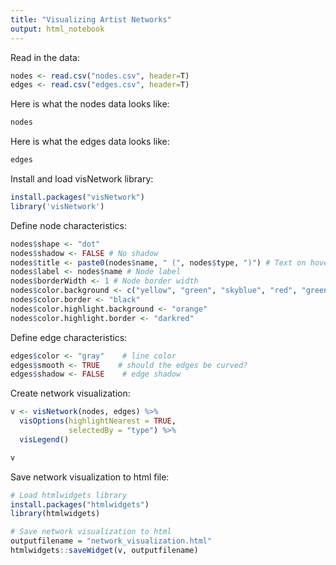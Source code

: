 ```yaml
---
title: "Visualizing Artist Networks"
output: html_notebook
---
```


Read in the data:

```r
nodes <- read.csv("nodes.csv", header=T)
edges <- read.csv("edges.csv", header=T)
```

Here is what the nodes data looks like:

```r
nodes
```

Here is what the edges data looks like:

```r
edges
```

Install and load visNetwork library:

```r
install.packages("visNetwork")
library('visNetwork') 
```


Define node characteristics:

```r
nodes$shape <- "dot"  
nodes$shadow <- FALSE # No shadow
nodes$title <- paste0(nodes$name, " (", nodes$type, ")") # Text on hover
nodes$label <- nodes$name # Node label
nodes$borderWidth <- 1 # Node border width
nodes$color.background <- c("yellow", "green", "skyblue", "red", "green", "slategrey")[nodes$type_id]
nodes$color.border <- "black"
nodes$color.highlight.background <- "orange"
nodes$color.highlight.border <- "darkred"
```

Define edge characteristics:

```r
edges$color <- "gray"    # line color  
edges$smooth <- TRUE    # should the edges be curved?
edges$shadow <- FALSE    # edge shadow
```


Create network visualization:

```r
v <- visNetwork(nodes, edges) %>%
  visOptions(highlightNearest = TRUE, 
             selectedBy = "type") %>%
  visLegend()

v
```

Save network visualization to html file:

```r
# Load htmlwidgets library
install.packages("htmlwidgets")
library(htmlwidgets)

# Save network visualization to html
outputfilename = "network_visualization.html"
htmlwidgets::saveWidget(v, outputfilename)
```





